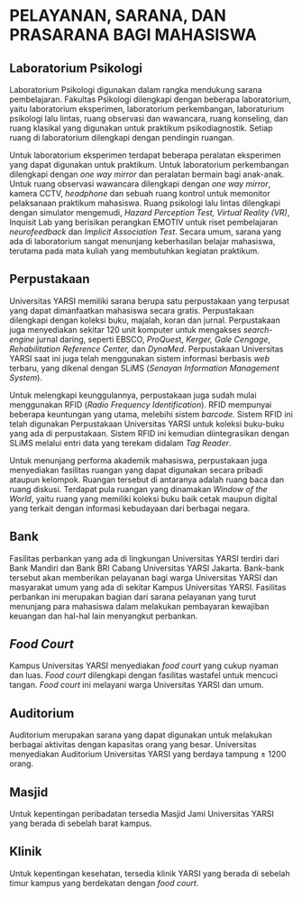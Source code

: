 # PELAYANAN, SARANA, DAN PRASARANA BAGI MAHASISWA {.unnumbered}

## **Laboratorium Psikologi**

Laboratorium Psikologi digunakan dalam rangka mendukung sarana pembelajaran. Fakultas Psikologi dilengkapi dengan beberapa laboratorium, yaitu laboratorium eksperimen, laboratorium perkembangan, laboraturium psikologi lalu lintas, ruang observasi dan wawancara, ruang konseling, dan ruang klasikal yang digunakan untuk praktikum psikodiagnostik. Setiap ruang di laboratorium dilengkapi dengan pendingin ruangan.

Untuk laboratorium eksperimen terdapat beberapa peralatan eksperimen yang dapat digunakan untuk praktikum. Untuk laboratorium perkembangan dilengkapi dengan *one way mirror* dan peralatan bermain bagi anak-anak. Untuk ruang observasi wawancara dilengkapi dengan *one way mirror*, kamera CCTV, *headphone* dan sebuah ruang kontrol untuk memonitor pelaksanaan praktikum mahasiswa. Ruang psikologi lalu lintas dilengkapi dengan simulator mengemudi, *Hazard Perception Test, Virtual Reality (VR)*, Inquisit Lab yang berisikan perangkan EMOTIV untuk riset pembelajaran *neurofeedback* dan *Implicit Association Test*. Secara umum, sarana yang ada di laboratorium sangat menunjang keberhasilan belajar mahasiswa, terutama pada mata kuliah yang membutuhkan kegiatan praktikum.

## **Perpustakaan**

Universitas YARSI memiliki sarana berupa satu perpustakaan yang terpusat yang dapat dimanfaatkan mahasiswa secara gratis. Perpustakaan dilengkapi dengan koleksi buku, majalah, koran dan jurnal. Perpustakaan juga menyediakan sekitar 120 unit komputer untuk mengakses *search-engine* jurnal daring, seperti EBSCO, *ProQues*t, *Kerger, Gale Cengage*, *Rehabilitation Reference Center,* dan *DynaMed*. Perpustakaan Universitas YARSI saat ini juga telah menggunakan sistem informasi berbasis *web* terbaru, yang dikenal dengan SLiMS (*Senayan Information Management System*).

Untuk melengkapi keunggulannya, perpustakaan juga sudah mulai menggunakan RFID (*Radio Frequency Identification*). RFID mempunyai beberapa keuntungan yang utama, melebihi sistem *barcode.* Sistem RFID ini telah digunakan Perpustakaan Universitas YARSI untuk koleksi buku-buku yang ada di perpustakaan. Sistem RFID ini kemudian diintegrasikan dengan SLiMS melalui entri data yang terekam didalam *Tag Reader*.

Untuk menunjang performa akademik mahasiswa, perpustakaan juga menyediakan fasilitas ruangan yang dapat digunakan secara pribadi ataupun kelompok. Ruangan tersebut di antaranya adalah ruang baca dan ruang diskusi. Terdapat pula ruangan yang dinamakan *Window of the World*, yaitu ruang yang memiliki koleksi buku baik cetak maupun digital yang terkait dengan informasi kebudayaan dari berbagai negara.

## **Bank**

Fasilitas perbankan yang ada di lingkungan Universitas YARSI terdiri dari Bank Mandiri dan Bank BRI Cabang Universitas YARSI Jakarta. Bank-bank tersebut akan memberikan pelayanan bagi warga Universitas YARSI dan masyarakat umum yang ada di sekitar Kampus Universitas YARSI. Fasilitas perbankan ini merupakan bagian dari sarana pelayanan yang turut menunjang para mahasiswa dalam melakukan pembayaran kewajiban keuangan dan hal-hal lain menyangkut perbankan.

## ***Food Court***

Kampus Universitas YARSI menyediakan *food court* yang cukup nyaman dan luas. *Food court* dilengkapi dengan fasilitas wastafel untuk mencuci tangan. *Food court* ini melayani warga Universitas YARSI dan umum.

## **Auditorium**

Auditorium merupakan sarana yang dapat digunakan untuk melakukan berbagai aktivitas dengan kapasitas orang yang besar. Universitas menyediakan Auditorium Universitas YARSI yang berdaya tampung ± 1200 orang.

## **Masjid**

Untuk kepentingan peribadatan tersedia Masjid Jami Universitas YARSI yang berada di sebelah barat kampus.

## **Klinik**

Untuk kepentingan kesehatan, tersedia klinik YARSI yang berada di sebelah timur kampus yang berdekatan dengan *food court*. 
